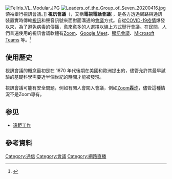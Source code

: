 {{Expert needed|time=2021-01-07T15:08:32+00:00}}
{{NoteTA
|G1=IT
|1=zh-tw:視訊;zh-hk:視像;zh-cn:视频;
}}

[[File:Teliris_VL_Modular.JPG|thumb]]
[[File:Leaders_of_the_Group_of_Seven_20200416.jpg|thumb]]領袖舉行視訊會議。]]
'''視訊會議'''（{{lang-en|'''video conference'''}}，又稱'''電視電話會議'''），是各方透過網路與通訊裝置實時傳輸[[視訊|視訊]]和聲音訊號來面對面溝通的[[會議|會議]]方式。自從[[COVID-19疫情|COVID-19疫情]]爆發以來，為了避免病毒的傳播，愈來愈多的人選擇以線上方式舉行會議。在民間，人們普遍使用的視訊會議軟體有[[Zoom_(軟體)|Zoom]]、[[Google_Meet|Google Meet]]、[[騰訊會議|騰訊會議]]、[[Microsoft_Teams|Microsoft Teams]] 等。<ref name="williamjtobin">{{cite news|url=http://www.williamjtobin.com/inventions--patents.html|title=Mr. Tobin has been awarded 15 patents in the past 40 years|publisher=WilliamJTobin.com|access-date=2011-05-18|url-status=live|archive-url=https://web.archive.org/web/20110530033905/http://www.williamjtobin.com/inventions--patents.html|archive-date=2011-05-30}}</ref>

== 使用歷史 ==
視訊會議的概念最初是在 1870 年代後期在美國和歐洲提出的，儘管允許其最早試驗的基礎科學需要近半個世紀的時間才能被發現。

視訊會議可能有安全問題，例如有閒人會闖入會議，例如[[Zoom轟炸|Zoom轟炸]]，儘管這種情況不是Zoom專有。

== 参见 ==
*[[遠距工作|遠距工作]]

== 參考資料 ==
{{reflist}}

{{Network-stub}}
{{Com-stub}}

[[Category:通信|Category:通信]]
[[Category:會議|Category:會議]]
[[Category:網路直播|Category:網路直播]]